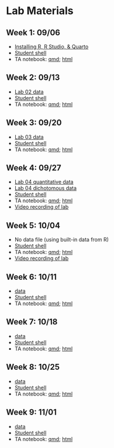 # Lab Materials {.unnumbered}


## Week 1: 09/06

- [Installing R, R Studio, & Quarto](/lab/install_notes.pdf)
- [Student shell](/lab/week_01/lab_01_shell.qmd)
- TA notebook: [qmd](https://dionysus.psych.wisc.edu/610/lab/lab_01_ta.qmd); [html](https://dionysus.psych.wisc.edu/610/lab/lab_01_ta.html)

## Week 2: 09/13

- [Lab 02 data](/lab/data/lab_02_data.csv)
- [Student shell](/lab/week_02/lab_02_shell.qmd)
- TA notebook: [qmd](https://dionysus.psych.wisc.edu/610/lab/lab_02_ta.qmd); [html](https://dionysus.psych.wisc.edu/610/lab/lab_02_ta.html)

## Week 3: 09/20

- [Lab 03 data](/lab/data/lab_03_data.csv)
- [Student shell](/lab/week_03/lab_03_shell.qmd)
- TA notebook: [qmd](https://dionysus.psych.wisc.edu/610/lab/lab_03_ta.qmd); [html](https://dionysus.psych.wisc.edu/610/lab/lab_03_ta.html)

## Week 4: 09/27

- [Lab 04 quantitative data](/lab/data/lab_04_data_cont.csv)
- [Lab 04 dichotomous data](/lab/data/lab_04_data_dich.xlsx)
- [Student shell](/lab/week_04/lab_04_shell.qmd)
- TA notebook: [qmd](https://dionysus.psych.wisc.edu/610/lab/lab_04_ta.qmd); [html](https://dionysus.psych.wisc.edu/610/lab/lab_04_ta.html)
- [Video recording of lab](https://mediaspace.wisc.edu/media/lab_04_claire/1_l1mfwvlq)

## Week 5: 10/04
- No data file (using built-in data from R)
- [Student shell](/lab/week_05/lab_05_shell.qmd)
- TA notebook: [qmd](https://dionysus.psych.wisc.edu/610/lab/lab_05_ta.qmd); [html](https://dionysus.psych.wisc.edu/610/lab/lab_05_ta.html)
- [Video recording of lab](https://mediaspace.wisc.edu/media/lab_05_claire/1_i06aljoy)

## Week 6: 10/11
- [data](/lab/data/lab_06_graphing.csv)
- [Student shell](/lab/week_06/lab_06_shell.qmd)
- TA notebook: [qmd](https://dionysus.psych.wisc.edu/610/lab/lab_06_ta.qmd); [html](https://dionysus.psych.wisc.edu/610/lab/lab_06_ta.html)

## Week 7: 10/18
- [data](/lab/data/lab_07_data.csv)
- [Student shell](/lab/week_07/lab_07_shell.qmd)
- TA notebook: [qmd](https://dionysus.psych.wisc.edu/610/lab/lab_07_ta.qmd); [html](https://dionysus.psych.wisc.edu/610/lab/lab_07_ta.html)

## Week 8: 10/25
- [data](/lab/data/lab_08_data.csv)
- [Student shell](/lab/week_08/lab_08_shell.qmd)
- TA notebook: [qmd](https://dionysus.psych.wisc.edu/610/lab/lab_08_ta.qmd); [html](https://dionysus.psych.wisc.edu/610/lab/lab_08_ta.html)

## Week 9: 11/01
- [data](/lab/data/lab_09_data.csv)
- [Student shell](/lab/week_09/lab_09_shell.qmd)
- TA notebook: [qmd](https://dionysus.psych.wisc.edu/610/lab/lab_09_ta.qmd); [html](https://dionysus.psych.wisc.edu/610/lab/lab_09_ta.html)